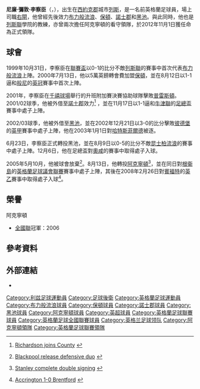 {{noteTA|G1=足球|G2=英超|G3=FAcup|G4=列斯聯
|T=zh-hans:莱姆·理查森;zh-hk:尼廉·李察臣;zh-tw:萊姆·理查森;
|1=zh-hans:莱姆·理查森;zh-hk:尼廉·李察臣;zh-tw:萊姆·理查森;
|2=zh-hans:理查森;zh-hk:李察臣;zh-tw:理查森;
|3=zh-hans:千年球场; zh-hant:千禧球場;
}}
{{Infobox football biography
| playername          = 尼廉·李察臣<br>''Leam Richardson''
| image               =
| fullname            = Leam Nathan Richardson<ref name="Search 1984 to 2006 – Birth, Marriage and Death indexes">{{en}}{{cite web
| title = Search 1984 to 2006 – Birth, Marriage and Death indexes
| url = http://www.findmypast.co.uk/birth-indexes-search-start.action
| publisher = Findmypast.com
| accessdate = 2010-08-12
| archive-date = 2010-08-12
| archive-url = https://web.archive.org/web/20100812040506/http://www.findmypast.co.uk/birth-indexes-search-start.action
| dead-url = no
}}</ref>
| dateofbirth         = {{birth date and age|1979|11|19|df=yes}}
| cityofbirth         = [[列斯|列斯]]
| countryofbirth      = [[英格蘭|英格蘭]]
| height              = {{height|ft=5|in=9}}
| currentclub         = [[威根竞技足球俱乐部|韋根]]（領隊）
| clubnumber          = 
| position            = [[右閘|右閘]]
| youthyears1 =           
| youthclubs1 =           
| years1              = 1999–2000
| clubs1              = [[布力般流浪足球會|布力般流浪]]
| caps1               = 0
| goals1              = 0
| years2              = 2000–2003
| clubs2              = [[保頓足球會|保頓]]
| caps2               = 13
| goals2              = 0
| years3              = 2001–2002
| clubs3              = → [[諾士郡足球會|諾士郡]]
| caps3               = 20
| goals3              = 0
| years4              = 2002–2003
| clubs4              = → [[黑池足球會|黑池]]
| caps4               = 20
| goals4              = 0
| years5              = 2003–2005
| clubs5              = [[黑池足球會|黑池]]
| caps5               = 51
| goals5              = 0
| years6              = 2005–2013
| clubs6              = [[阿克寧頓足球會|阿克寧頓]]
| caps6               = 133
| goals6              = 2
| totalcaps           = 237 
| totalgoals          = 2
| nationalyears1      =        
| nationalteam1       =         
| nationalcaps1       =    
| nationalgoals1      =
| manageryears1       = 2012
| managerclubs1       = [[阿克寧頓足球會|阿克寧頓]]（看守領隊）
| manageryears2       = 2012–2013
| managerclubs2       = [[阿克寧頓足球會|阿克寧頓]]
| manageryears3  = 2020
| managerclubs3  = [[威根竞技足球俱乐部|韋根]]（看守領隊）
| manageryears4  = 2020–2021
| managerclubs4  = [[威根竞技足球俱乐部|韋根]]（看守領隊）
| manageryears5  = 2021–
| managerclubs5  = [[威根竞技足球俱乐部|韋根]]
| pcupdate            = 2012年11月1日 (四) 14:18 (UTC)
| ntupdate            =
}}

'''尼廉·彌敦·李察臣'''（{{lang-en|'''Leam Nathan Richardson'''}}，{{bd|1979年|11月19日|catIdx=Richardson ,Leam}}），出生在[[西約克郡|西約克郡]]城市[[列斯|列斯]]，是一名前英格蘭足球員，場上司職[[右閘|右閘]]，他曾經先後效力[[布力般流浪足球會|布力般流浪]]、[[保頓足球會|保頓]]、[[諾士郡足球會|諾士郡]]和[[黑池足球會|黑池]]。與此同時，他也是[[列斯聯足球會|列斯聯]]學院的教練，亦曾兩次擔任阿克寧頓的看守領隊，於2012年11月1日獲任命為正式領隊。

==球會==
1999年10月31日，李察臣在[[英格蘭聯賽盃|聯賽盃]]以0-1的比分不敵[[列斯聯足球會|列斯聯]]的賽事中首次代表[[布力般流浪足球會|布力般流浪]]上陣。2000年7月13日，他以5萬英鎊轉會費加盟[[保頓足球會|保頓]]，並在8月12日以1-1逼和[[般尼足球會|般尼]]的[[英格蘭足球冠軍聯賽|英冠]]賽事中首次上陣。

2001年，李察臣在[[千禧球場|千禧球場]]舉行的升班附加賽決賽協助球隊擊敗[[普雷斯頓足球會|普雷斯頓]]。2001/02球季，他被外借至[[諾士郡足球會|諾士郡]]效力<ref>{{en}}[http://news.bbc.co.uk/sport2/hi/football/teams/n/notts_county/1651743.stm Richardson joins County] {{Wayback|url=http://news.bbc.co.uk/sport2/hi/football/teams/n/notts_county/1651743.stm |date=20160304205342 }}</ref> ，並在11月17日以1-1逼和[[牛津聯足球會|牛津聯]]的[[英格蘭足總盃|足總盃]]賽事中處子上陣。
 
2002/03球季，他被外借至[[黑池足球會|黑池]]，並在2002年12月21日以3-0的比分擊敗[[彼德堡聯足球會|彼德堡]]的[[英格蘭足球甲級聯賽|英甲]]賽事中處子上陣，他在2003年1月1日對[[哈特斯菲爾德足球會|哈特斯菲爾德]]被逐。

6月23日，李察臣正式轉投黑池，並在8月9日以0-5的比分不敵[[昆士柏流浪足球會|昆士柏流浪]]的賽事中處子上陣。12月6日，他在足總盃對[[奧咸足球會|奧咸]]的賽事中取得處子入球。

2005年5月10月，他被球會放棄<ref>{{en}}[http://news.bbc.co.uk/sport2/hi/football/teams/b/blackpool/4533439.stm Blackpool release defensive duo ] {{Wayback|url=http://news.bbc.co.uk/sport2/hi/football/teams/b/blackpool/4533439.stm |date=20131002210412 }}</ref>。8月13日，他轉投[[阿克寧頓足球會|阿克寧頓]]<ref>{{en}}[http://news.bbc.co.uk/sport2/hi/football/teams/a/accrington_stanley/4148208.stm Stanley complete double signing] {{Wayback|url=http://news.bbc.co.uk/sport2/hi/football/teams/a/accrington_stanley/4148208.stm |date=20121105115031 }}</ref>，並在同日對[[根衞島|根衞島]]的[[英格蘭足球議會聯賽|英格蘭足球議會聯賽]]賽事中處子上陣，其後在2008年2月26日對[[賓福特足球會|賓福特]]的[[英格蘭足球乙級聯賽|英乙]]賽事中取得處子入球<ref>{{en}}[http://news.bbc.co.uk/sport2/hi/football/eng_div_3/7260359.stm Accrington 1-0 Brentford ] {{Wayback|url=http://news.bbc.co.uk/sport2/hi/football/eng_div_3/7260359.stm |date=20080303003202 }}</ref>。

==榮譽==
;阿克寧頓
*[[英格蘭足球議會全國聯賽|全國聯]]冠軍：2006

==參考資料==
{{Reflist}}

==外部連結==
*{{en}}{{soccerbase|18119|Leam Richardson}}

{{韋根球員名單}}

{{DEFAULTSORT:Richardson, Leam}}
[[Category:利兹足球運動員|Category:利兹足球運動員]]
[[Category:足球後衛|Category:足球後衛]]
[[Category:英格蘭足球運動員|Category:英格蘭足球運動員]]
[[Category:布力般流浪球員|Category:布力般流浪球員]]
[[Category:保頓球員|Category:保頓球員]]
[[Category:諾士郡球員|Category:諾士郡球員]]
[[Category:黑池球員|Category:黑池球員]]
[[Category:阿克寧頓球員|Category:阿克寧頓球員]]
[[Category:英超球員|Category:英超球員]]
[[Category:英格蘭足球聯賽球員|Category:英格蘭足球聯賽球員]]
[[Category:英格蘭足球全國聯賽球員|Category:英格蘭足球全國聯賽球員]]
[[Category:英格兰足球领队|Category:英格兰足球领队]]
[[Category:阿克寧頓領隊|Category:阿克寧頓領隊]]
[[Category:英格蘭足球聯賽領隊|Category:英格蘭足球聯賽領隊]]